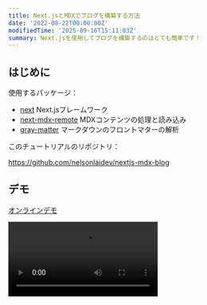 ```yaml
---
title: Next.jsとMDXでブログを構築する方法
date: '2022-08-22T00:00:00Z'
modifiedTime: '2025-09-16T15:11:03Z'
summary: Next.jsを使用してブログを構築するのはとても簡単です！
---
```


## はじめに

使用するパッケージ：

- [next](https://github.com/vercel/next.js) Next.jsフレームワーク
- [next-mdx-remote](https://github.com/hashicorp/next-mdx-remote) MDXコンテンツの処理と読み込み
- [gray-matter](https://github.com/jonschlinkert/gray-matter) マークダウンのフロントマターの解析

このチュートリアルのリポジトリ：

https://github.com/nelsonlaidev/nextjs-mdx-blog

## デモ

[オンラインデモ](https://nelsonlai-nextjs-mdx-blog.vercel.app)

<Video src='/videos/blog/how-to-build-a-blog-with-nextjs-and-mdx/demo.mp4' width={1920} height={1080} />

## ブログの作成方法

まず、次のコマンドでNext.jsプロジェクトを作成します：

```bash title='ターミナル'
yarn create next-app nextjs-mdx-blog
```

次に、以下のファイルを作成します：

- `components/layout.jsx` - すべてのコンポーネントをコンテナでラップ（オプション、スタイル用）
- `date/blog/*.mdx` - ブログ記事
- `lib/format-date.js` - 日付を`YYYY年MM月DD日`形式でフォーマット
- `pages/blog/[slug].jsx` - 記事ページ、[ダイナミックルート](https://nextjs.org/docs/pages/building-your-application/routing/dynamic-routes)を使用

<TreeView
  defaultExpandedValue={['components', 'data', 'data/blog', 'lib', 'pages', 'pages/blog']}
  collection={{
    id: 'ROOT',
    name: '',
    children: [
      {
        id: 'components',
        name: 'components',
        children: [{ id: 'components/layout.jsx', name: 'layout.jsx' }]
      },
      {
        id: 'data',
        name: 'data',
        children: [
          {
            id: 'data/blog',
            name: 'blog',
            children: [
              { id: 'data/blog/markdown.mdx', name: 'markdown.mdx' },
              { id: 'data/blog/nextjs.mdx', name: 'nextjs.mdx' },
              { id: 'data/blog/react.mdx', name: 'react.mdx' }
            ]
          }
        ]
      },
      {
        id: 'lib',
        name: 'lib',
        children: [
          { id: 'lib/format-date.js', name: 'format-date.js' },
          { id: 'lib/mdx.js', name: 'mdx.js' }
        ]
      },
      {
        id: 'pages',
        name: 'pages',
        children: [
          {
            id: 'pages/blog',
            name: 'blog',
            children: [{ id: 'pages/blog/[slug].jsx', name: '[slug].jsx' }]
          }
        ]
      }
    ]
  }}
/>

### マークダウンファイルの処理方法

まず `const root{:js}` - ルートディレクトリ、そして `process.cwd(){:js}` メソッドはNode.jsプロセスの現在の作業ディレクトリを返します。

```js title='lib/mdx.js'
const root = process.cwd()
```

別の変数 `POSTS_PATH{:.entity.name.constant}` は記事ファイルが保存されているパス用です。

```js title='lib/mdx.js'
import path from 'path'

const POSTS_PATH = path.join(root, 'data', 'blog') // [!code highlight]
// 出力: A:/nextjs-mdx-blog/data/blog
```

次にfsを使用してそのディレクトリの内容、つまり `data/blog` 下のすべてのファイル名を読み取ります。

```js title='lib/mdx.js'
import fs from 'fs'

export const allSlugs = fs.readdirSync(POSTS_PATH)
// 出力: ['markdown.mdx', 'nextjs.mdx', 'react.mdx']
```

次に、ファイル拡張子を削除する関数を記述します。これは後で使用されます。

```js title='lib/mdx.js'
export const formatSlug = (slug) => slug.replace(/\.mdx$/, '')
/*
 * 例: formatSlug('markdown.mdx')
 * 出力: 'markdown'
 */
```

次のステップは、スラッグで記事コンテンツを取得することです。

```js title='lib/mdx.js'
export const getPostBySlug = async (slug) => {
  const postFilePath = path.join(POSTS_PATH, `${slug}.mdx`)
  // 出力: A:/nextjs-mdx-blog/data/blog/slug.mdx
  const source = fs.readFileSync(postFilePath)
  // ファイル内容を返す

  const { content, data } = matter(source)
  /*
   * 例:
   *  ---
   *  title: こんにちは
   *  slug: home
   *  ---
   *  <h1>こんにちは世界！</h1>
   *
   * 戻り値:
   *  {
   *    content: '<h1>こんにちは世界！</h1>',
   *    data: {
   *      title: 'こんにちは',
   *      slug: 'home'
   *    }
   *  }
   */

  const mdxSource = await serialize(content)
  // コンテンツをシリアライズ（next-mdx-remote）に渡して処理

  const frontMatter = {
    ...data,
    slug
  }
  // スラッグもフロントマターに入れます。後で使用されます

  return {
    source: mdxSource,
    frontMatter
  }
}
```

次に、ホームページに表示するすべての記事を取得できます。

```js title='lib/mdx.js'
export const getAllPosts = () => {
  const frontMatter = []

  allSlugs.forEach((slug) => {
    const source = fs.readFileSync(path.join(POSTS_PATH, slug), 'utf-8')

    const { data } = matter(source)

    frontMatter.push({
      ...data,
      slug: formatSlug(slug),
      date: new Date(data.date).toISOString()
    })
  })

  return frontMatter.sort((a, b) => dateSortDesc(a.date, b.date))
}

// 日付で降順にソート
const dateSortDesc = (a, b) => {
  if (a > b) return -1
  if (a < b) return 1

  return 0
}
```

### 日付のフォーマット

```js title='lib/format-date.js'
export const formatDate = (date) =>
  new Date(date).toLocaleDateString('ja', {
    year: 'numeric',
    month: 'long',
    day: 'numeric'
  })
/*
 * formatDate('2022-08-21T00:00:00Z')
 * 出力: '2022年8月21日'
 */
```

### ホームページ

```jsx title='pages/index.jsx'
import { formatDate } from '../lib/format-date'
import { getAllPosts } from '../lib/mdx'

import Link from 'next/link'

export default function Home({ posts }) {
  return (
    <>
      <h1 className='mb-8 text-6xl font-bold'>ブログ</h1>
      <hr className='my-8' />
      <ul className='flex flex-col gap-3'>
        {posts.map(({ slug, title, summary, date }) => (
          <li key={slug}>
            <Link href={`/blog/${slug}`}>
              <a className='block rounded-lg border border-solid border-gray-300 p-6 shadow-md'>
                <div className='flex justify-between'>
                  <h2>{title}</h2>
                  <time dateTime={date}>{formatDate(date)}</time>
                </div>
                <p className='mt-4'>{summary}</p>
              </a>
            </Link>
          </li>
        ))}
      </ul>
    </>
  )
}

// getStaticPropsを使用してすべての記事を取得
export const getStaticProps = async () => {
  const posts = getAllPosts()

  return {
    props: {
      posts
    }
  }
}
```

### 記事ページ

```jsx title='pages/[slug].jsx'
import { formatDate } from '../../lib/format-date'
import { allSlugs, formatSlug, getPostBySlug } from '../../lib/mdx'

import { MDXRemote } from 'next-mdx-remote'

export default function Blog({ post }) {
  const { title, date } = post.frontMatter

  return (
    <div>
      <h1 className='mb-2 text-6xl font-bold'>{title}</h1>
      <time dateTime={date} className='text-lg font-medium'>
        {formatDate(date)}
      </time>
      <hr className='my-8' />
      <article className='prose max-w-none'>
        <MDXRemote {...post.source} />
      </article>
    </div>
  )
}

export const getStaticProps = async ({ params }) => {
  const post = await getPostBySlug(params.slug)

  return {
    props: {
      post
    }
  }
}

export const getStaticPaths = async () => {
  const paths = allSlugs.map((slug) => ({
    params: {
      slug: formatSlug(slug)
    }
  }))
  /*
   * paths 出力:
   *   [
   *     { params: { slug: 'markdown' } },
   *     { params: { slug: 'nextjs' } },
   *     { params: { slug: 'react' } }
   *   ]
   */

  return {
    paths,
    fallback: false
  }
}
```

これで、シンプルなブログが完成しました。

## 便利なリンク

- [getStaticPaths](https://nextjs.org/docs/pages/building-your-application/data-fetching/get-static-paths)
- [getStaticProps](https://nextjs.org/docs/pages/building-your-application/data-fetching/get-static-props)
- [ダイナミックルート](https://nextjs.org/docs/pages/building-your-application/routing/dynamic-routes)
- [mdx](https://mdxjs.com/)